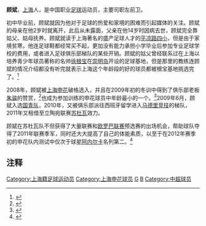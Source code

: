 {{Football player infobox
| playername = 顾斌
| fullname = 顾斌
| englishfullname = Gu Bin
| countryofbirth = {{CHN}}
| cityofbirth = [[上海|上海]]
| dateofbirth = {{birth date and age|1991|11|10}}
| height = {{height|m=1.70}}
| position = 中场
| currentclub = [[上海申花|上海申花]]
| clubnumber = 
| youthyears = <br/>2008年
| youthclubs = [[上海杨浦足球学校|白洋淀足校]]<br/>[[上海申花|上海申花]]
| years = 2009-<br>2011<br>2013
| clubs = [[上海申花|上海申花]]<br>→{{flagicon|LIT}} [[蘇度瓦足球會|FK苏杜瓦]]（租借）<br>→[[重庆足球俱乐部|重庆队]]（租借）
| caps(goals) = {{0}}4 (0)<br>11 (0)<br>16 (0)
| nationalyears =
| nationalteam =
| nationalcaps(goals) =
| pcupdate = 2012-12-31
|}}
'''顾斌'''{{BD|1991年|11月10日|||G}}，[[上海|上海]]人，是中国职业[[足球|足球]]运动员，主要司职左前卫。

初中毕业前，顾斌就因为他对于足球的热爱和家境的困难而引起媒体的关注。顾斌的母亲在他2岁时就离开，此后从未露面，父亲在他14岁时因病去世，顾斌完全靠姑父、姑母抚养。顾斌就读于上海著名的盛产足球人才的[[平凉路四小|平凉路四小]]，但是由于家境贫寒，他连足球鞋都经常买不起，更加没有能力承担小学毕业后参加专业足球学校的费用，或者进入足球俱乐部梯队的某些开销。顾斌的姑父曾经联系过在上海以培养青少年球员著称的名帅[[徐根宝|徐根宝]]在[[崇明岛|崇明岛]]开设的足球基地，但是那里的教练连顾斌的情况介绍都没有听完就表示上海这个年龄段的好的球员都被根宝基地挑选完了。<ref>{{cite news|url=http://sports.sina.com.cn/c/2007-01-17/10312697606.shtml|title=初中毕业面临失业 足球追梦少年遭不幸不知路在何方
|publisher=东方体育日报|date=2007-01-17|accessdate=2009-01-07}}</ref>

2008年，顾斌被[[上海申花|上海申花]]破格选入，并且在2009年初的冬训中得到了俱乐部老板[[朱骏|朱骏]]的赞赏，<ref>{{cite news|url=http://sports.163.com/09/0102/14/4ULLA9GS0005227R.html|title=申花“淘”来小中田|publisher=东方体育日报|date=2009-01-02|accessdate=2009-01-07}}{{Dead link|date=2020年1月 |bot=InternetArchiveBot |fix-attempted=yes }}</ref>也成为参加训练的申花球员中年龄最小的一个。<ref>{{cite news|url=http://sports.sohu.com/20090106/n261602727.shtml|title=申花90后“中田英寿” 历尽艰难坎坷追寻足球梦|publisher=新民晚报|date=2009-01-06|accessdate=2009-01-07}}</ref>2009年6月，顾斌入选[[中国国家青年足球队|国青队]]，2010年，又被俱乐部派往西班牙留学进入[[马德里竞技|马德里竞技]]的梯队，2011年又租借至立陶宛联赛[[蘇度瓦足球會|苏杜瓦]]效力。

顾斌在苏杜瓦队不但获得了大量联赛和[[欧罗巴联赛|欧罗巴联赛]]预选赛的出场机会，帮助球队夺得了2011年联赛季军，同时还大大提高了自己的体能素质，以至于在2012年赛季初的申花队内测试中仅次于球星[[阿内尔卡|阿内尔卡]]名列第二。<ref>{{cite news|url=http://sports.163.com/12/0202/09/7P8G5CHG00051C89.html|title=阿内尔卡换39号球衣训练 意外之人成申花体能王|publisher=东方体育日报|author=甘承栋|date=2012-02-02|accessdate=2012-03-01}}</ref>

==注释==
{{reflist}}

{{2009年上海申花名单}}
{{2010年中超分类名单上海}}
{{2011年中超分类名单上海}}
{{2012年中超分类名单上海}}
{{2013年中甲分类名单重足}}
{{2014年中超分类名单上海绿地申花}}
{{2016年中甲分类名单上海申鑫}}
{{2017年中甲分类名单上海申鑫}}
{{2018年中甲分类名单上海申鑫}}
{{2019年中甲分类名单浙江绿城}}

{{DEFAULTSORT:GU Bin}}
[[Category:上海籍足球运动员|Category:上海籍足球运动员]]
[[Category:上海申花球员|Category:上海申花球员]]
[[Category:中国海外足球运动员|G]]
[[Category:顾姓|B]]
[[Category:中超球员|Category:中超球员]]